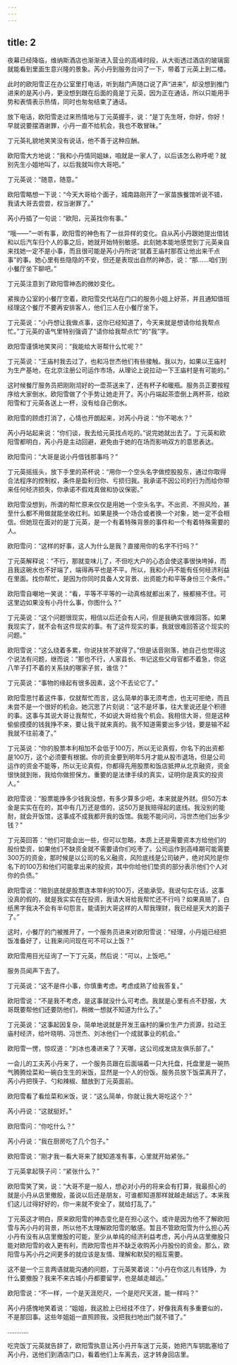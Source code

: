 ```yaml
---
---
---
```

title: 2
---




夜幕已经降临，维纳斯酒店也渐渐进入营业的高峰时段，从大街透过酒店的玻璃窗就能看到里面生意兴隆的景象。芮小丹到服务台问了一下，带着丁元英上到二楼。

此时的欧阳雪正在办公室里打电话，听到敲门声随口说了声“进来”，却没想到推门进来的是芮小丹，更没想到跟在后面的竟是丁元英，因为正在通话，所以只能用手势和表情表示热情，同时也匆匆结束了通话。

放下电话，欧阳雪走过来热情地与丁元英握手，说：“是丁先生呀，你好，你好！早就说要摆酒谢罪，小丹一直不给机会，我也不敢冒昧。”

丁元英礼貌地笑笑没有说话，他不善于这种应酬。

欧阳雪大方地说：“我和小丹情同姐妹，咱就是一家人了，以后该怎么称呼呢？就别先生小姐地叫了，以后我就叫你大哥吧。”

丁元英说：“随意，随意。”

欧阳雪略想一下说：“今天大哥给个面子，城南路刚开了一家苗族餐馆听说不错，我请大哥去尝尝，权当谢罪了。”

芮小丹插了一句说：“欧阳，元英找你有事。”

“哦——”一听有事，欧阳雪的神色有了一丝异样的变化。自从芮小丹跟她提出借钱和以后汽车归个人的事之后，她就开始特别敏感。此刻她本能地感觉到丁元英亲自来找她一定不是小事，而且很可能是芮小丹所说“就着王庙村那茬让他出来干点事”的事。她心里有些隐隐的不安，但还是表现出自然的神态，说：“那……咱们到小餐厅坐下聊吧。”

丁元英注意到了欧阳雪神态的微妙变化。

紧挨办公室的小餐厅空着，欧阳雪交代站在门口的服务小姐上好茶，并且通知值班经理这个餐厅不要再安排客人，他们三人在小餐厅坐下。

丁元英说：“小丹想让我做点事，这你已经知道了，今天来就是想请你给我帮点忙。”丁元英的语气里特别强调了“请你给我帮点忙”的“我”字。

欧阳雪谨慎地笑笑问：“我能给大哥帮什么忙呢？”

丁元英说：“王庙村我去过了，也和冯世杰他们有些接触。我以为，如果以王庙村为生产基地，在北京注册公司运作市场，从理论上说拉动一下王庙村是有可能的。”

这时候餐厅服务员把刚刚沏好的一壶茶送来了，还有杯子和暖瓶。服务员正要按程序给大家倒水，欧阳雪做了个手势让她走开了。芮小丹端起茶壶倒上两杯茶，给欧阳雪和丁元英各送上一杯，没有给自己倒水。

欧阳雪的顾虑打消了，心情也开朗起来，对芮小丹说：“你不喝水？”

芮小丹站起来说：“你们谈，我去给元英找点吃的。”说完她就出去了。丁元英和欧阳雪都明白，芮小丹是主动回避，避免由于她的在场而影响双方的意思表达。

欧阳雪问：“大哥是说小丹借钱那事吗？”

丁元英摇摇头，放下手里的茶杯说：“用你一个空头名字做控股股东，通过你取得合法程序的控制权，条件是盈利归你、亏损归我。我承诺不因公司的行为而给你带来任何经济损失，你承诺不假戏真做和协议保密。”

欧阳雪没想到，所谓的帮忙原来仅仅是用她一个空头名字。不出资、不担风险，甚至什么都不用做就能坐收红利。如果是换一个场合或者换一个对象，她一定不会相信。但她现在面对的是丁元英，是一个有着特殊背景的事件和一个有着特殊需要的人。

欧阳雪问：“这样的好事，这人为什么是我？直接用你的名字不行吗？”

丁元英解释说：“不行，那就变味儿了，不但吃大户的心态会使这事很快垮掉，而且我这碗水也不好端了，端得再平也是不平。所以，我和小丹不能有任何经济利益在里面。找你帮忙，是因为你同时具备人文背景、出资能力和平等身份三个条件。”

欧阳雪自嘲地一笑说：“看，平等不平等的一动真格就都出来了，掖都掖不住。可这里边如果没有小丹什么事，你图什么？”

丁元英说：“这个问题很现实，相信以后还会有人问，但是我确实很难回答。如果我现实了，就不会有这件现实的事。有了这件现实的事，我就很难回答这个现实的问题。”

欧阳雪说：“这么绕着多累，你说扶贫不就得了。”但是话音刚落，她自己也觉得这个说法有问题，继而说：“那也不行，人家县长、书记这些父母官都不着急，你这八竿子打不着的关系扶的哪家子贫，谁信？”

丁元英说：“事物的缘起有很多因素，这个不去论它了。”

欧阳雪思忖着这件事，仅就帮忙而言，这么简单的事无须考虑，也无可拒绝，而且未尝不是一个很好的机会。她沉思了片刻说：“这不是坏事，往大里说还是个积德的事。这事与其说大哥让我帮忙，不如说大哥给我个机会。我相信大哥，但是这种偷偷摸摸的钱我挣不来，要让我干就来真的。我不知道需要出多少钱，要是输不起我就不往前凑了。”

丁元英说：“你的股票本利相加不会低于100万，所以无论真假，你名下的出资都是100万，这个必须要有根据。你的资金要到明年5月才能从股市退场，但是公司运作的资金不能等，所以无论真假，你都得先用股票和饭店抵押从北京融资，资金很快就到账，我给你做担保方。重要的是法律手续的真实，证明你是真实的投资人。”

欧阳雪说：“股票能挣多少钱我没想，有多少算多少吧，本来就是外财。但50万本金是实实在在的，其中有几万还是借的，这50万是我赔得起的底线。我没别的能耐，就会开饭馆，这事成不成我都开我的饭馆。我能不能问问，冯世杰他们出多少钱？”

丁元英回答：“他们可能会出一些，但可以忽略，本质上还是需要资本方给他们的股份垫资，如果他们不缺资金就不需要请你们吃枣了。公司运作到高峰期可能需要300万的资金，那时候是以公司的名义融资，风险底线是公司破产，绝对风险是你名下的100万和他们可能拿出来的投资，其中你给他们垫资的部分表示他们个人对你的负债。”

欧阳雪说：“赔到底就是股票连本带利的100万，还能承受。我说句实在话，这事没真的假的，就是我实实在在投资，我请大哥给我帮忙还不行吗？如果真赔了，白纸黑字我决不会有半句怨言。能请到大哥这样的人帮我理财，我已经是天大的面子了。”

这时，小餐厅的门被推开了，一个服务员进来对欧阳雪说：“经理，小丹姐已经把饭准备好了，让我来问问现在可不可以上饭？”

欧阳雪用目光征询了一下丁元英，然后说：“可以，上饭吧。”

服务员闻声下去了。

丁元英说：“这不是件小事，你慎重考虑。考虑成熟了给我答复。”

欧阳雪说：“不是我不考虑，是这事就没什么可考虑。我就是心里有点不舒服，大哥既要帮他们还要防他们，稍微一想就不知道为什么了。”

丁元英说：“这事起因复杂，简单地说就是开发王庙村的廉价生产力资源，拉动王庙村经济，给叶晓明、冯世杰、刘冰他们一个成就事业的机会。”

欧阳雪一愣，惊叹道：“刘冰也凑进来了？天哪，这公司成发烧友俱乐部了。”

一会儿的工夫芮小丹来了，一个服务员跟在后面端着一只大托盘，托盘里是一碗热气腾腾烩菜和一碗白生生的米饭，显然是一个人的份饭。服务员放下饭菜离开了，芮小丹把筷子、勺和辣椒、醋放到丁元英面前。

欧阳雪看了看烩菜和米饭，说：“这么简单，你就让我大哥吃这个？”

芮小丹说：“这就挺好。”

欧阳雪问：“你吃什么？”

芮小丹说：“我在厨房吃了几个包子。”

欧阳雪说：“刚才我一看大哥来了就知道准有事，心里就开始紧张。”

丁元英拿起筷子问：“紧张什么？”

欧阳雪笑了笑，说：“大哥不是一般人，想必对小丹的将来会有打算，我最担心的就是小丹从店里撤股，虽说以后还是朋友，可谁都知道那样就越走越远了。本来我们这儿过得好好的，你一来就不安全了，就给打乱了。”

丁元英这才明白，原来欧阳雪的神态变化是在担心这个。或许是因为他不了解欧阳雪与芮小丹的背景，所以他不太理解欧阳雪的敏感。暂且不管欧阳雪为什么担心芮小丹有没有从店里撤股的可能，至少从单纯的经济利益考虑，芮小丹从店里撤股只能对欧阳雪的收入更有利，而欧阳雪也并不缺乏收购芮小丹股份的资金。那么，欧阳雪与芮小丹之间更多的就应该是友情、理解和默契的相互需要。

这不是一个三言两语就能沟通的问题，丁元英笑着说：“小丹在你这儿有钱挣，为什么要撤股？我来不来古城小丹都要留学，也是越走越远。”

欧阳雪说：“不一样，一个是天涯咫尺，一个是咫尺天涯，能一样吗？”

芮小丹感愧地笑着说：“姐姐，我这脸上已经挂不住了，好像我真有多重要似的，不是那回事。这些年姐姐一直照顾我，没把我扫地出门就不错了。”

…………

吃完饭丁元英就告辞了，欧阳雪执意让芮小丹开车送丁元英，她把汽车钥匙塞给了芮小丹，送他们到酒店门口，看着他们上车离去，这才转身回店里。